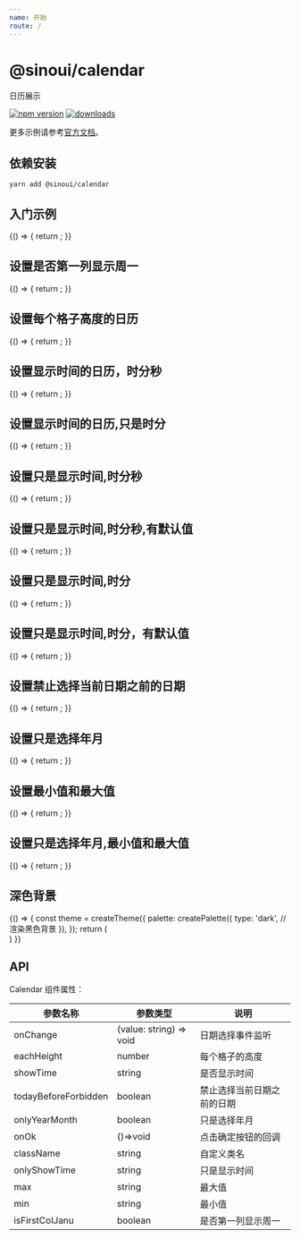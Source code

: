 ```yaml
---
name: 开始
route: /
---
```



# @sinoui/calendar

日历展示

[![npm version](https://img.shields.io/npm/v/@sinoui/calendar)](https://www.npmjs.com/package/@sinoui/calendar)
[![downloads](https://img.shields.io/npm/dm/@sinoui/calendar)](https://www.npmjs.com/package/@sinoui/calendar)

更多示例请参考[官方文档](https://sinoui.github.io/calendar/)。

## 依赖安装

```shell
yarn add @sinoui/calendar
```

## 入门示例

<Playground>
  {() => {
    return <Calendar />;
  }}
</Playground>

## 设置是否第一列显示周一

<Playground>
  {() => {
    return <Calendar isFirstColJanu/>;
  }}
</Playground>

## 设置每个格子高度的日历

<Playground>
  {() => {
    return <Calendar eachHeight={100} />;
  }}
</Playground>

## 设置显示时间的日历，时分秒

<Playground>
  {() => {
    return <Calendar showTime='HH:mm:ss'  />;
  }}
</Playground>

## 设置显示时间的日历,只是时分

<Playground>
  {() => {
    return <Calendar showTime='HH:mm' />;
  }}
</Playground>

## 设置只是显示时间,时分秒

<Playground>
  {() => {
    return <Calendar onlyShowTime='HH:mm:ss' />;
  }}
</Playground>

## 设置只是显示时间,时分秒,有默认值

<Playground>
  {() => {
    return <Calendar onlyShowTime='HH:mm:ss' dateTime="00:21:56" />;
  }}
</Playground>

## 设置只是显示时间,时分

<Playground>
  {() => {
    return <Calendar onlyShowTime='HH:mm' />;
  }}
</Playground>

## 设置只是显示时间,时分，有默认值

<Playground>
  {() => {
    return <Calendar onlyShowTime='HH:mm' dateTime="00:21" />;
  }}
</Playground>

## 设置禁止选择当前日期之前的日期

<Playground>
  {() => {
    return <Calendar todayBeforeForbidden />;
  }}
</Playground>

## 设置只是选择年月

<Playground>
  {() => {
    return <Calendar onlyYearMonth />;
  }}
</Playground>

## 设置最小值和最大值

<Playground>
  {() => {
    return <Calendar min="2020-02-01" max="2020-02-20" />;
  }}
</Playground>

## 设置只是选择年月,最小值和最大值

<Playground>
  {() => {
    return <Calendar onlyYearMonth min="2020-02" max="2020-11" />;
  }}
</Playground>

## 深色背景


<Playground>
  {() => {
    const theme = createTheme({
    palette: createPalette({
      type: 'dark', // 渲染黑色背景
    }),
  });
  return (    
    <ThemeProvider theme={theme}> 
      <div style={{background:'black',padding:'50px'}}>
       <Calendar  />
      </div>
    </ThemeProvider>
  ) 
  }}
</Playground>  

## API

Calendar 组件属性：

| 参数名称             | 参数类型                | 说明                       |
| -------------------- | ----------------------- | -------------------------- |
| onChange             | (value: string) => void | 日期选择事件监听           |
| eachHeight           | number                  | 每个格子的高度             |
| showTime             | string                 | 是否显示时间               |
| todayBeforeForbidden | boolean                 | 禁止选择当前日期之前的日期 |
| onlyYearMonth        | boolean                 | 只是选择年月               |
| onOk                 | ()=>void                | 点击确定按钮的回调         |
| className   | string          | 自定义类名                                                   |
| onlyShowTime   | string          | 只是显示时间    |
| max   | string          | 最大值    |
| min   | string          | 最小值    |
| isFirstColJanu   | boolean          | 是否第一列显示周一    |
